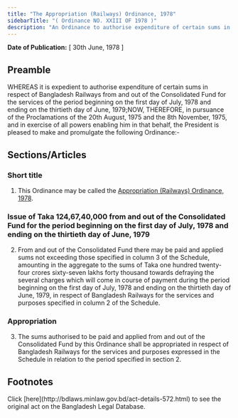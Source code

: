 ```yaml
---
title: "The Appropriation (Railways) Ordinance, 1978"
sidebarTitle: "( Ordinance NO. XXIII OF 1978 )"
description: "An Ordinance to authorise expenditure of certain sums in respect of Bangladesh Railways from and out of the Consolidated Fund for the services of the period beginning on the first day of July, 1978 and ending on the thirtieth day of June, 1979."
---
```


**Date of Publication:** [ 30th June, 1978 ]

## Preamble

WHEREAS it is expedient to authorise expenditure of certain sums in respect of Bangladesh Railways from and out of the Consolidated Fund for the services of the period beginning on the first day of July, 1978 and ending on the thirtieth day of June, 1979;NOW, THEREFORE, in pursuance of the Proclamations of the 20th August, 1975 and the 8th November, 1975, and in exercise of all powers enabling him in that behalf, the President is pleased to make and promulgate the following Ordinance:-

## Sections/Articles

### Short title

1. This Ordinance may be called the [Appropriation (Railways) Ordinance, 1978](/laws/act-572 "Appropriation (Railways) Ordinance, 1978").

### Issue of Taka 124,67,40,000 from and out of the Consolidated Fund for the period beginning on the first day of July, 1978 and ending on the thirtieth day of June, 1979

2. From and out of the Consolidated Fund there may be paid and applied sums not exceeding those specified in column 3 of the Schedule, amounting in the aggregate to the sums of Taka one hundred twenty-four crores sixty-seven lakhs forty thousand towards defraying the several charges which will come in course of payment during the period beginning on the first day of July, 1978 and ending on the thirtieth day of June, 1979, in respect of Bangladesh Railways for the services and purposes specified in column 2 of the Schedule.

### Appropriation

3. The sums authorised to be paid and applied from and out of the Consolidated Fund by this Ordinance shall be appropriated in respect of Bangladesh Railways for the services and purposes expressed in the Schedule in relation to the period specified in section 2.

## Footnotes

<Note>
  Click [here](http://bdlaws.minlaw.gov.bd/act-details-572.html) to see the original act on the Bangladesh Legal Database.
</Note>
